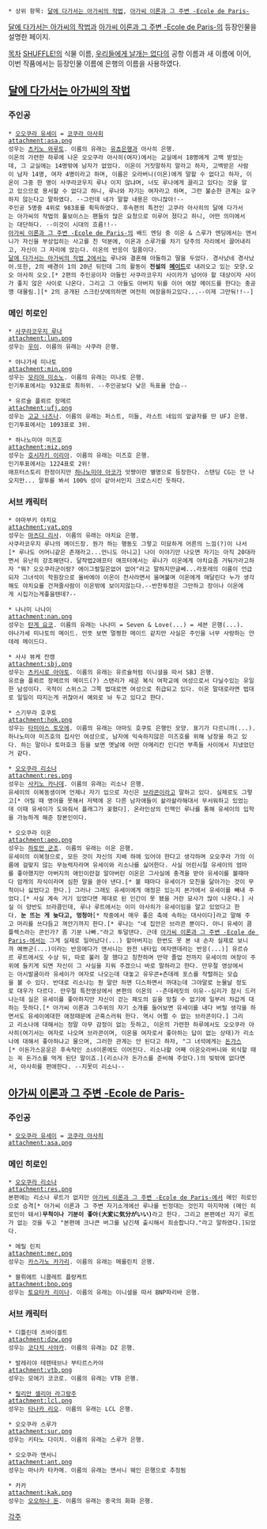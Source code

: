  * 상위 항목: [[달에 다가서는 아가씨의 작법]], [[아가씨 이론과 그 주변 -Ecole de Paris-]]

[[달에 다가서는 아가씨의 작법]]과 [[아가씨 이론과 그 주변 -Ecole de Paris-]]의 등장인물을 설명한 페이지.

[[목차]]
[[SHUFFLE!]]의 식물 이름, [[우리들에게 날개는 없다]]의 공항 이름과 새 이름에 이어, 이번 작품에서는 등장인물 이름에 은행의 이름을 사용하였다.

== [[달에 다가서는 아가씨의 작법]] ==
=== 주인공 ===
 * [[오오쿠라 유세이]] = [[코쿠라 아사히]]
 attachment:asa.png
 성우는 [[나카무라 에리코|츠키노 와루토]]. 이름의 유래는 [[유쵸은행]]과 아사히 은행.
 이온의 가련한 하루에 나온 오오쿠라 아사히(여자)에서는 교실에서 18명에게 고백 받았는데, 그 교실에는 14명밖에 남자가 없었다. 이온이 거짓말하지 말라고 하자, 고백받은 사람이 남자 14명, 여자 4명이라고 하며, 이름은 오라버니(이온)에게 말할 수 없다고 하자, 이온이 그중 한 명이 사쿠라코우지 루나 이지 않냐며, 너도 루나에게 끌리고 있다는 것을 알고 있으므로 용서할 수 없다고 하니, 루나와 자기는 여자라고 하며, 그런 불순한 관계는 요구하지 않는다고 말하였다. --그런데 네가 말할 내용은 아니잖아!--
 주인공 5명중 4위로 983표를 획득하였다. 후속편의 특전인 고쿠라 아사히의 달에 다가서는 아가씨의 작법의 풀보이스는 팬들의 많은 요청으로 이루어 졌다고 하니, 어떤 의미에서는 대단하다. --이것이 시대의 흐름!!--
 [[아가씨 이론과 그 주변 -Ecole de Paris-]]의 배드 엔딩 중 이온 & 스루가 엔딩에서는 앤서니가 자신을 부상입히는 사고를 친 덕분에, 이온과 스루가를 차기 당주의 자리에서 끌어내리고, 자신이 그 자리에 앉는다. 이온의 반응이 일품이다.
 [[달에 다가서는 아가씨의 작법 2]]에서는 루나와 결혼해 아들하고 딸을 두었다. 경사났네 경사났어.또한, 2의 배경이 1의 20년 뒤인데 그의 활동이 '''전설의 [[메이드]]'''로 내려오고 있는 모양.오오 아사히 오오.[* 2편의 주인공이자 아들인 사쿠라코우지 사이카가 넘어야 할 대상이자 사이가 좋지 않은 사이로 나온다. 그리고 그 아들도 아버지 뒤를 이어 여장 메이드를 한다는 충공깽 대물림.][* 2의 공개된 스크린샷에의하면 여전히 여장을하고있다...--이제 그만둬!!--]

=== 메인 히로인 ===
 * [[사쿠라코우지 루나]]
 attachment:lun.png
 성우는 [[오오하시 아유루|우이]]. 이름의 유래는 사쿠라 은행.

 * 야나가세 미나토
 attachment:min.png
 성우는 [[모리야 미소노]]. 이름의 유래는 미나토 은행.
 인기투표에서는 932표로 최하위. --주인공보다 낮은 득표율 안습--

 * 유르슐 플뢰르 장메르
 attachment:ufj.png
 성우는 [[고교 나즈나]]. 이름의 유래는 퍼스트, 미들, 라스트 네임의 앞글자를 딴 UFJ 은행.
 인기투표에서는 1093표로 3위.

 * 하나노미야 미즈호
 attachment:miz.png
 성우는 [[호시자키 이리아]]. 이름의 유래는 미즈호 은행.
 인기투표에서는 1224표로 2위!
 애프터스토리 한정이지만 [[하나노미야 아코]]가 앗쨩이란 별명으로 등장한다. 스탠딩 CG는 안 나오지만... 말투를 봐서 100% 성이 같아서인지 크로스시킨 듯하다.

=== 서브 캐릭터 ===
 * 야마부키 야치요
 attachment:yat.png
 성우는 [[마츠다 리사]]. 이름의 유래는 야치요 은행.
 사쿠라코우지 루나의 메이드장. 뭔가 하는 행동도 그렇고 미묘하게 어른의 느낌(?)이 나서[* 루나도 어머니같은 존재라고...언니도 아니고] 나이 이야기만 나오면 자기는 아직 20대라면서 유난히 강조해댄다. 달작법2애프터 애프터에서는 루나가 이온에게 야치요좀 거둬가라고하자 "뭐? 오오쿠라군이랑? 에이그럴일은없어 없어"라고 말하지만글쎄...라포레의 이름이 언급되자 그녀석이 학원장으로 올바에야 이온이 천사라면서 울며불며 이온에게 매달린다 누가 생각해도 야치요를 건져줄사람이 이온밖에 보이지않는다.--반찬투정은 그만하고 장이나 이온에게 시집가는게좋을텐데?--

 * 나나미 나나이
 attachment:nan.png
 성우는 [[시무라 유미|탄게 요코]]. 이름의 유래는 나나미 = Seven & Love(...) = 세븐 은행(...).
 야나가세 미나토의 메이드. 언뜻 보면 멀쩡한 메이드 같지만 사실은 주인을 너무 사랑하는 얀데레 메이드다.

 * 사샤 뷰케 잔캥
 attachment:sbj.png
 성우는 [[미야케 준이치|츠키시로 아야토]]. 이름의 유래는 유르슐처럼 이니셜을 따서 SBJ 은행.
 유르슐 플뢰르 장메르의 메이드(?) 스탠리가 세운 복식 여학교에 여성으로서 다닐수있는 유일한 남성이다. 국적이 스위스고 그쪽 법대로면 여성으로 취급되고 있다. 이온 말대로라면 법대로 일일이 따지는게 귀찮아서 예외로 놔 두고 있다고 한다.

 * 스기무라 호쿠토
 attachment:hok.png
 성우는 [[타미야스 토모에]]. 이름의 유래는 아마도 호쿠토 은행인 모양. 표기가 다르니까(...).
 하나노미야 미즈호의 집사인 여성으로, 남자에 익숙하지않은 미즈호를 위해 남장을 하고 있다. 하는 말이나 토마호크 등을 보면 옛날에 어떤 아메리칸 인디언 부족들 사이에서 지냈었던거 같다.

 * [[오오쿠라 리소나]]
 attachment:res.png
 성우는 [[마타요시 아이|사키노 카나데]]. 이름의 유래는 리소나 은행.
 유세이의 이복동생이며 언제나 자기 입으로 자신은 [[브라콘]]이라고 말하고 있다. 실제로도 그렇고[* 어릴 때 영어를 못해서 저택에 온 다른 남자애들이 솰라솰라해대서 무서워하고 있었는데 이때 유세이가 도와줘서 플래그가 꽂혔다]. 온라인상의 인맥인 루나를 통해 유세이의 입학을 가능하게 해준 장본인이다.

 * 오오쿠라 이온
 attachment:aeo.png
 성우는 [[카와하라 요시히사|하토만 군조]]. 이름의 유래는 이온 은행.
 유세이의 이복형으로, 모든 것이 자신의 지배 하에 있어야 한다고 생각하며 오오쿠라 가의 이름에 걸맞지 않는 무능력자라며 유세이와 리소나를 싫어한다. 사실 어린시절 유세이의 엄마를 좋아했지만 아버지의 애인이란걸 알아버린 이온은 그사실에 충격을 받아 유세이를 볼때마다 암캐의 자식이라며 심한 말을 쏟아 낸다.[* 볼 때마다 유세이가 모친을 닮아가는 것이 무척이나 싫었다고 한다.] 그러나 그래도 유세이에게 애정은 있는지 본가에서 유세이를 빼내 주었다.[* 사실 계속 거기 있었다면 제대로 된 인간이 못 됐을 거란 묘사가 많이 나온다.] 사실 이 양반도 브라콤인데, 루나 루트에서는 이미 아사히가 유세이임을 알고 있었다고 한다. '''눈 뜨는 게 늦다고, 멍청아'''[* 작중에서 매우 좋은 축에 속하는 대사이다]라고 말해 주고 머리를 쓰다듬고 껴안기까지 한다.[* 루나는 "네 집안은 브라콘 뿐이다. 아니 유세이 콤플렉스라는 콘인가? 좀 기분 나빠."라고 투덜댄다. 근데 [[아가씨 이론과 그 주변 -Ecole de Paris-]]에서는 그게 실제로 일어났다(...) 할아버지는 한번도 못 본 내 손자 실제로 보니까 예쁘군(...)이라는 반응에다가 앤서니는 완전 내타입 여자앤데라는 반응(...)] 유르슈르 루트에서도 수상 뒤, 따로 불러 잘 했다고 칭찬하며 만약 졸업 전까지 유세이의 여장이 주위에 들키게 되면 자신이 그 사실을 지워 주겠으니 바로 말하라고 한다. 만우절 영상에서는 아시발쿰이라 유세이가 여자로 나오는데 대놓고 유우콘+츤데레 포스를 작렬하는 모습을 볼 수 있다. 반대로 리소나는 뭔 말만 하면 디스하면서 까대는데 그야말로 눈물날 정도로 대우가 다르다. 만우절 특전영상에서 본편의 이온의 --츤데레짓의 이유--심리가 잠시 드러나는데 실은 유세이를 좋아하지만 자신이 걷는 패도의 길을 망칠 수 없기에 일부러 차갑게 대하는 듯하다.[* 아가씨 이론과 그주위의 자기 소개를 들어보면 유세이를 내다 버릴 생각을 하면서도 유세이에대한 애정때문에 곤혹스러워 한다. 역시 어쩔 수 없는 브라콘이다.] 그리고 리소나에 대해서는 정말 아무 감정이 없는 듯하고, 이온의 가련한 하루에서도 오오쿠라 아사히(여기서는 여자로 나오며 브라콘이며, 이온을 여자로서 좋아하는 답이 없는 상태)가 리소나에 대해서 좋아하냐고 물으며, 그러한 관계는 안 된다고 하자, "그 녀석에게는 [[돈가스]][* 이돈가스운운은 후속작인 소녀이론에도 이어진다. 리소나왈 어째 이온오라버니와 외식할 때는 꼭 돈가스를 먹게 된단 말이죠.](리소나가 돈가스를 준비해 주었다.)의 빚밖에 없다면서, 아사히를 편애한다. --지못미 리소나--

== [[아가씨 이론과 그 주변 -Ecole de Paris-]] ==
=== 주인공 ===
 * [[오오쿠라 유세이]] = [[코쿠라 아사히]]
 attachment:asa.png

=== 메인 히로인 ===
 * [[오오쿠라 리소나]]
 attachment:res.png
 본편에는 리소나 루트가 없지만 [[아가씨 이론과 그 주변 -Ecole de Paris-]]에서 메인 히로인으로 승격[* 아가씨 이론과 그 주변 자기소개에선 루나를 빈정대는 것인지 마지막에 (메인 히로인이 돼서)'''무척이나 기분이 좋아(大変に気分がいい)'''라고 한다. 그리고 본편에선 자기 루트가 없는 것을 두고 "본편에 크나큰 버그를 남긴채 출시해서 죄송합니다."라고 말하였다.]되었다.

 * 메릴 린치
 attachment:mer.png
 성우는 [[고토 마이|카스가노 카가리]]. 이름의 유래는 메를린치 은행.

 * 블뤼에트 니콜레트 플랑케트
 attachment:bnp.png
 성우는 [[시미즈 아이|토요타카 리이나]]. 이름의 유래는 이니셜을 따서 BNP파리바 은행.

=== 서브 캐릭터 ===
 * 디틀린데 츠바이겔트
 attachment:dzw.png
 성우는 [[이소무라 토모미|코다치 사야카]]. 이름의 유래는 DZ 은행.

 * 발레리야 테렌테브나 부티르스카야
 attachment:vtb.png
 성우는 모에기 코코로. 이름의 유래는 VTB 은행.

 * [[릴리안 셀리아 라그랑주]]
 attachment:lcl.png
 성우는 [[타카구치 유키코|타나카 리오]]. 이름의 유래는 LCL 은행.

 * 오오쿠라 스루가
 attachment:sur.png
 성우는 키타노 다이치. 이름의 유래는 스루가 은행.

 * 오오쿠라 앤서니
 attachment:ant.png
 성우는 마나카 타카메. 이름의 유래는 앤서니 웨인 은행으로 추정됨

 * 카카
 attachment:kak.png
 성우는 [[아사이 키요미|오오하나 돈]]. 이름의 유래는 중국의 화화 은행.

[[각주]]
